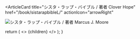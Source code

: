 <ArticleCard
  title="シスタ・ラップ・バイブル / 著者 Clover Hope"
  href="/book/sistarapbibleL/"
  actionIcon="arrowRight"
>

![シスタ・ラップ・バイブル / 著者 Marcus J. Moore](../../images/books/sistarapbible.jpg) 
</ArticleCard>

  return (
    <>
      {children}
    </>
  );
}

